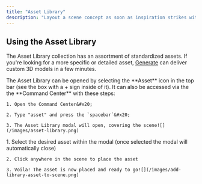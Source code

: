 ```yaml
---
title: "Asset Library"
description: "Layout a scene concept as soon as inspiration strikes with the Editor's library of default assets."
---
```


## Using the Asset Library

The Asset Library collection has an assortment of standardized assets. If you're looking for a more specific or detailed asset, [Generate](https://docs.bezi.com/editor/editor-basics/asset-generation) can deliver custom 3D models in a few minutes. &#x20;

<AccordionGroup>
  <Accordion title="Accessing the Asset Library" defaultOpen={false}>
    The Asset Library can be opened by selecting the **Asset** icon in the top bar (see the box with a + sign inside of it). It can also be accessed via the the **Command Center** with these steps:

    1. Open the Command Center&#x20;

    2. Type "asset" and press the `spacebar`&#x20;

    3. The Asset Library modal will open, covering the scene![](/images/asset-library.png)
  </Accordion>

  <Accordion title="Adding library assets to a scene" defaultOpen={false}>
    1. Select the desired asset within the modal (once selected the modal will automatically close)&#x20;

    2. Click anywhere in the scene to place the asset

    3. Voila! The asset is now placed and ready to go![](/images/add-library-asset-to-scene.png)
  </Accordion>
</AccordionGroup>

##